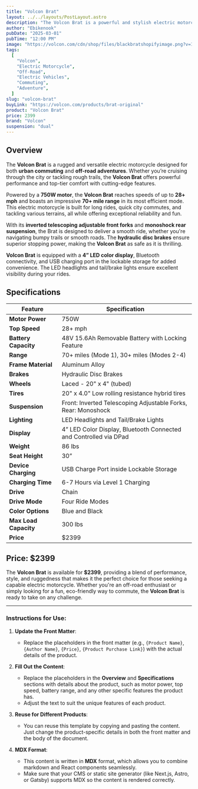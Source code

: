 ```yaml
---
title: "Volcon Brat"
layout: ../../layouts/PostLayout.astro
description: "The Volcon Brat is a powerful and stylish electric motorcycle designed for off-road adventures and urban commuting. With rugged performance and cutting-edge technology, it's ready to tackle any terrain."
author: "Ebikenook"
pubDate: "2025-03-01"
pubTime: "12:00 PM"
image: "https://volcon.com/cdn/shop/files/blackbratshopifyimage.png?v=1737058547&width=960"
tags:
  [
    "Volcon",
    "Electric Motorcycle",
    "Off-Road",
    "Electric Vehicles",
    "Commuting",
    "Adventure",
  ]
slug: "volcon-brat"
buyLink: "https://volcon.com/products/brat-original"
product: "Volcon Brat"
price: 2399
brand: "Volcon"
suspension: "dual"
---
```


## Overview

The **Volcon Brat** is a rugged and versatile electric motorcycle designed for both **urban commuting** and **off-road adventures**. Whether you’re cruising through the city or tackling rough trails, the **Volcon Brat** offers powerful performance and top-tier comfort with cutting-edge features.

Powered by a **750W motor**, the **Volcon Brat** reaches speeds of up to **28+ mph** and boasts an impressive **70+ mile range** in its most efficient mode. This electric motorcycle is built for long rides, quick city commutes, and tackling various terrains, all while offering exceptional reliability and fun.

With its **inverted telescoping adjustable front forks** and **monoshock rear suspension**, the Brat is designed to deliver a smooth ride, whether you're navigating bumpy trails or smooth roads. The **hydraulic disc brakes** ensure superior stopping power, making the **Volcon Brat** as safe as it is thrilling.

**Volcon Brat** is equipped with a **4” LED color display**, Bluetooth connectivity, and USB charging port in the lockable storage for added convenience. The LED headlights and tail/brake lights ensure excellent visibility during your rides.

## Specifications

| Feature               | Specification                                                     |
| --------------------- | ----------------------------------------------------------------- |
| **Motor Power**       | 750W                                                              |
| **Top Speed**         | 28+ mph                                                           |
| **Battery Capacity**  | 48V 15.6Ah Removable Battery with Locking Feature                 |
| **Range**             | 70+ miles (Mode 1), 30+ miles (Modes 2-4)                         |
| **Frame Material**    | Aluminum Alloy                                                    |
| **Brakes**            | Hydraulic Disc Brakes                                             |
| **Wheels**            | Laced - 20" x 4" (tubed)                                          |
| **Tires**             | 20" x 4.0" Low rolling resistance hybrid tires                    |
| **Suspension**        | Front: Inverted Telescoping Adjustable Forks, Rear: Monoshock     |
| **Lighting**          | LED Headlights and Tail/Brake Lights                              |
| **Display**           | 4” LED Color Display, Bluetooth Connected and Controlled via DPad |
| **Weight**            | 86 lbs                                                            |
| **Seat Height**       | 30”                                                               |
| **Device Charging**   | USB Charge Port inside Lockable Storage                           |
| **Charging Time**     | 6-7 Hours via Level 1 Charging                                    |
| **Drive**             | Chain                                                             |
| **Drive Mode**        | Four Ride Modes                                                   |
| **Color Options**     | Blue and Black                                                    |
| **Max Load Capacity** | 300 lbs                                                           |
| **Price**             | $2399                                                             |

## Price: **$2399**

The **Volcon Brat** is available for **$2399**, providing a blend of performance, style, and ruggedness that makes it the perfect choice for those seeking a capable electric motorcycle. Whether you're an off-road enthusiast or simply looking for a fun, eco-friendly way to commute, the **Volcon Brat** is ready to take on any challenge.

---

### Instructions for Use:

1. **Update the Front Matter**:
   - Replace the placeholders in the front matter (e.g., `{Product Name}`, `{Author Name}`, `{Price}`, `{Product Purchase Link}`) with the actual details of the product.
2. **Fill Out the Content**:

   - Replace the placeholders in the **Overview** and **Specifications** sections with details about the product, such as motor power, top speed, battery range, and any other specific features the product has.
   - Adjust the text to suit the unique features of each product.

3. **Reuse for Different Products**:

   - You can reuse this template by copying and pasting the content. Just change the product-specific details in both the front matter and the body of the document.

4. **MDX Format**:
   - This content is written in **MDX** format, which allows you to combine markdown and React components seamlessly.
   - Make sure that your CMS or static site generator (like Next.js, Astro, or Gatsby) supports MDX so the content is rendered correctly.
